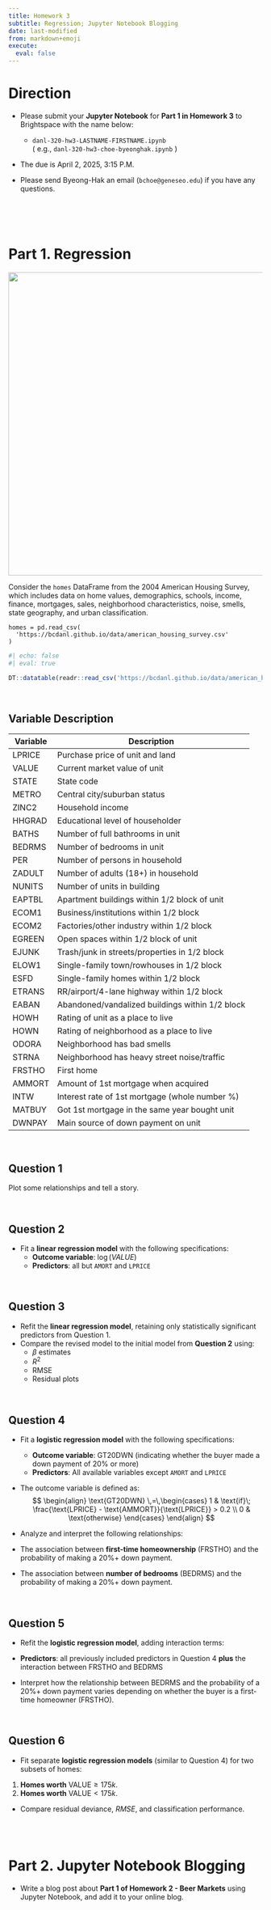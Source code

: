 ```yaml
---
title: Homework 3
subtitle: Regression; Jupyter Notebook Blogging
date: last-modified
from: markdown+emoji
execute: 
  eval: false
---
```


# Direction

- Please submit your **Jupyter Notebook** for **Part 1 in Homework 3** to Brightspace with the name below:

  - `danl-320-hw3-LASTNAME-FIRSTNAME.ipynb`\
  ( e.g., `danl-320-hw3-choe-byeonghak.ipynb` )

- The due is April 2, 2025, 3:15 P.M.

- Please send Byeong-Hak an email (`bchoe@geneseo.edu`) if you have any questions.

<br><br><br>




# Part 1. Regression


<p align="center">
  <img src="https://bcdanl.github.io/lec_figs/home-sold.png" width="600px">
</p>


Consider the `homes` DataFrame from the 2004 American Housing Survey, which includes data on home values, demographics, schools, income, finance, mortgages, sales, neighborhood characteristics, noise, smells, state geography, and urban classification.

```.python
homes = pd.read_csv(
  'https://bcdanl.github.io/data/american_housing_survey.csv'
)
```


```r
#| echo: false
#| eval: true

DT::datatable(readr::read_csv('https://bcdanl.github.io/data/american_housing_survey.csv'))
```


<br>

## Variable Description

| Variable | Description |
|----------|------------|
| LPRICE  | Purchase price of unit and land |
| VALUE   | Current market value of unit |
| STATE   | State code |
| METRO   | Central city/suburban status |
| ZINC2   | Household income |
| HHGRAD  | Educational level of householder |
| BATHS   | Number of full bathrooms in unit |
| BEDRMS  | Number of bedrooms in unit |
| PER     | Number of persons in household |
| ZADULT  | Number of adults (18+) in household |
| NUNITS  | Number of units in building |
| EAPTBL  | Apartment buildings within 1/2 block of unit |
| ECOM1   | Business/institutions within 1/2 block |
| ECOM2   | Factories/other industry within 1/2 block |
| EGREEN  | Open spaces within 1/2 block of unit |
| EJUNK   | Trash/junk in streets/properties in 1/2 block |
| ELOW1   | Single-family town/rowhouses in 1/2 block |
| ESFD    | Single-family homes within 1/2 block |
| ETRANS  | RR/airport/4-lane highway within 1/2 block |
| EABAN   | Abandoned/vandalized buildings within 1/2 block |
| HOWH    | Rating of unit as a place to live |
| HOWN    | Rating of neighborhood as a place to live |
| ODORA   | Neighborhood has bad smells |
| STRNA   | Neighborhood has heavy street noise/traffic |
| FRSTHO  | First home |
| AMMORT  | Amount of 1st mortgage when acquired |
| INTW    | Interest rate of 1st mortgage (whole number %) |
| MATBUY  | Got 1st mortgage in the same year bought unit |
| DWNPAY  | Main source of down payment on unit |

<br>


## Question 1
Plot some relationships and tell a story.

<br>

## Question 2
- Fit a **linear regression model** with the following specifications:
  - **Outcome variable**: $\log(VALUE)$
  - **Predictors**: all but `AMORT` and `LPRICE`

<br>

## Question 3
- Refit the **linear regression model**, retaining only statistically significant predictors from Question 1. 
- Compare the revised model to the initial model from **Question 2** using:
	-	$\beta$ estimates
	-	$R^2$
	-	RMSE
	-	Residual plots

<br>

## Question 4
- Fit a **logistic regression model** with the following specifications:
  - **Outcome variable**: $\text{GT20DWN}$ (indicating whether the buyer made a down payment of 20% or more)
  - **Predictors**: All available variables except `AMORT` and `LPRICE`

- The outcome variable is defined as:
$$
\begin{align}
\text{GT20DWN} \,=\,\begin{cases}
1 & \text{if}\; \frac{\text{LPRICE} - \text{AMMORT}}{\text{LPRICE}} > 0.2 \\
0 & \text{otherwise}
\end{cases}
\end{align}
$$

-	Analyze and interpret the following relationships:
  - The association between **first-time homeownership** ($\text{FRSTHO}$) and the probability of making a 20%+ down payment.
  - The association between **number of bedrooms** ($\text{BEDRMS}$) and the probability of making a 20%+ down payment.

<br>



## Question 5
-	Refit the **logistic regression model**, adding interaction terms:
  - **Predictors**: all previously included predictors in Question 4 **plus** the interaction between $\text{FRSTHO}$ and $\text{BEDRMS}$

- Interpret how the relationship between BEDRMS and the probability of a 20%+ down payment varies depending on whether the buyer is a first-time homeowner ($\text{FRSTHO}$). 

<br>



## Question 6
-	Fit separate **logistic regression models** (similar to Question 4) for two subsets of homes:
  1. **Homes worth** $\text{VALUE} \geq 175k$. 
  2. **Homes worth** $\text{VALUE} < 175k$. 
- Compare residual deviance, $RMSE$, and classification performance.


<br><br>


# Part 2. Jupyter Notebook Blogging

- Write a blog post about **Part 1 of Homework 2 - Beer Markets** using Jupyter Notebook, and add it to your online blog.

<br>
